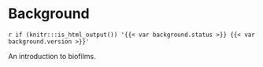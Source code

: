 # Background

`r if (knitr:::is_html_output()) '{{< var background.status >}} {{< var background.version >}}'`

An introduction to biofilms.

<!-- dental calculus background? -->

<!--
## Oral biofilms

<!-- brief intro to oral biofilms 


## Oral biofilm models

<!-- brief intro to types of biofilm models -->